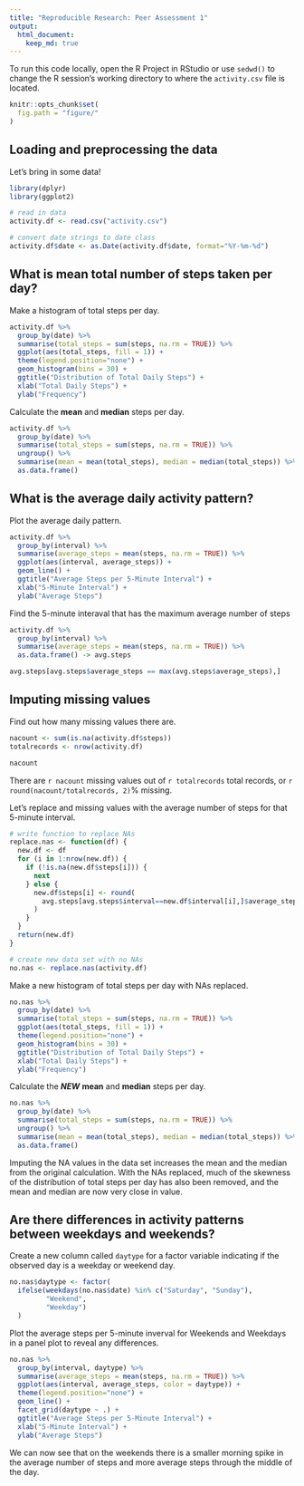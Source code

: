 ```yaml
---
title: "Reproducible Research: Peer Assessment 1"
output: 
  html_document:
    keep_md: true
---
```

  
To run this code locally, open the R Project in RStudio or use `sedwd()` to change the R session's working directory to where the `activity.csv` file is located.

```r
knitr::opts_chunk$set(
  fig.path = "figure/"
)
```
  
## Loading and preprocessing the data
  
Let's bring in some data!

```r
library(dplyr)
library(ggplot2)

# read in data
activity.df <- read.csv("activity.csv")

# convert date strings to date class
activity.df$date <- as.Date(activity.df$date, format="%Y-%m-%d")
```

## What is mean total number of steps taken per day?

Make a histogram of total steps per day.

```r
activity.df %>% 
  group_by(date) %>% 
  summarise(total_steps = sum(steps, na.rm = TRUE)) %>% 
  ggplot(aes(total_steps, fill = 1)) +
  theme(legend.position="none") +
  geom_histogram(bins = 30) +
  ggtitle("Distribution of Total Daily Steps") +
  xlab("Total Daily Steps") +
  ylab("Frequency")
```
  
Calculate the __mean__ and __median__ steps per day.

```r
activity.df %>% 
  group_by(date) %>% 
  summarise(total_steps = sum(steps, na.rm = TRUE)) %>% 
  ungroup() %>% 
  summarise(mean = mean(total_steps), median = median(total_steps)) %>% 
  as.data.frame()
```

## What is the average daily activity pattern?

Plot the average daily pattern.

```r
activity.df %>% 
  group_by(interval) %>% 
  summarise(average_steps = mean(steps, na.rm = TRUE)) %>% 
  ggplot(aes(interval, average_steps)) +
  geom_line() +
  ggtitle("Average Steps per 5-Minute Interval") +
  xlab("5-Minute Interval") +
  ylab("Average Steps")
```
  
Find the 5-minute interaval that has the maximum average number of steps

```r
activity.df %>% 
  group_by(interval) %>% 
  summarise(average_steps = mean(steps, na.rm = TRUE)) %>% 
  as.data.frame() -> avg.steps

avg.steps[avg.steps$average_steps == max(avg.steps$average_steps),]
```

## Imputing missing values

Find out how many missing values there are.

```r
nacount <- sum(is.na(activity.df$steps))
totalrecords <- nrow(activity.df)

nacount
```
  
There are `r nacount` missing values out of `r totalrecords` total records, or `r round(nacount/totalrecords, 2)`% missing.  
  
Let's replace and missing values with the average number of steps for that 5-minute interval.

```r
# write function to replace NAs
replace.nas <- function(df) {
  new.df <- df
  for (i in 1:nrow(new.df)) {
    if (!is.na(new.df$steps[i])) {
      next
    } else {
      new.df$steps[i] <- round(
        avg.steps[avg.steps$interval==new.df$interval[i],]$average_steps
      )
    }
  }
  return(new.df)
}

# create new data set with no NAs
no.nas <- replace.nas(activity.df)
```
  
Make a new histogram of total steps per day with NAs replaced.

```r
no.nas %>% 
  group_by(date) %>% 
  summarise(total_steps = sum(steps, na.rm = TRUE)) %>% 
  ggplot(aes(total_steps, fill = 1)) +
  theme(legend.position="none") +
  geom_histogram(bins = 30) +
  ggtitle("Distribution of Total Daily Steps") +
  xlab("Total Daily Steps") +
  ylab("Frequency")
```
  
Calculate the *__NEW__* __mean__ and __median__ steps per day.

```r
no.nas %>% 
  group_by(date) %>% 
  summarise(total_steps = sum(steps, na.rm = TRUE)) %>% 
  ungroup() %>% 
  summarise(mean = mean(total_steps), median = median(total_steps)) %>% 
  as.data.frame()
```
  
Imputing the NA values in the data set increases the mean and the median from the original calculation. With the NAs replaced, much of the skewness of the distribution of total steps per day has also been removed, and the mean and median are now very close in value.
  
## Are there differences in activity patterns between weekdays and weekends?

Create a new column called `daytype` for a factor variable indicating if the observed day is a weekday or weekend day.

```r
no.nas$daytype <- factor(
  ifelse(weekdays(no.nas$date) %in% c("Saturday", "Sunday"),
         "Weekend",
         "Weekday")
  )
```
  
Plot the average steps per 5-minute inverval for Weekends and Weekdays in a panel plot to reveal any differences.

```r
no.nas %>% 
  group_by(interval, daytype) %>% 
  summarise(average_steps = mean(steps, na.rm = TRUE)) %>% 
  ggplot(aes(interval, average_steps, color = daytype)) +
  theme(legend.position="none") +
  geom_line() +
  facet_grid(daytype ~ .) +
  ggtitle("Average Steps per 5-Minute Interval") +
  xlab("5-Minute Interval") +
  ylab("Average Steps")
```
  
We can now see that on the weekends there is a smaller morning spike in the average number of steps and more average steps through the middle of the day.
  